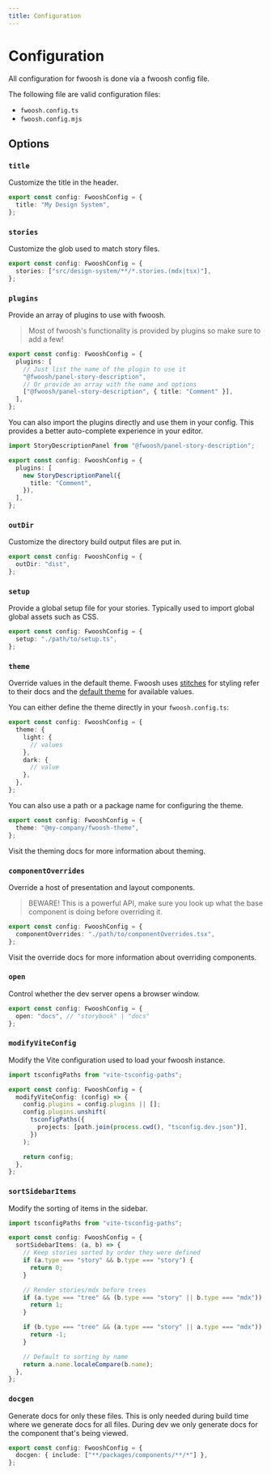 ```yaml
---
title: Configuration
---
```



# Configuration

All configuration for fwoosh is done via a fwoosh config file.

The following file are valid configuration files:

- `fwoosh.config.ts`
- `fwoosh.config.mjs`

## Options

### `title`

Customize the title in the header.

```ts
export const config: FwooshConfig = {
  title: "My Design System",
};
```

### `stories`

Customize the glob used to match story files.

```ts
export const config: FwooshConfig = {
  stories: ["src/design-system/**/*.stories.(mdx|tsx)"],
};
```

### `plugins`

Provide an array of plugins to use with fwoosh.

> Most of fwoosh's functionality is provided by plugins so make sure to add a few!

```ts
export const config: FwooshConfig = {
  plugins: [
    // Just list the name of the plugin to use it
    "@fwoosh/panel-story-description",
    // Or provide an array with the name and options
    ["@fwoosh/panel-story-description", { title: "Comment" }],
  ],
};
```

You can also import the plugins directly and use them in your config.
This provides a better auto-complete experience in your editor.

```ts
import StoryDescriptionPanel from "@fwoosh/panel-story-description";

export const config: FwooshConfig = {
  plugins: [
    new StoryDescriptionPanel({
      title: "Comment",
    }),
  ],
};
```

### `outDir`

Customize the directory build output files are put in.

```ts
export const config: FwooshConfig = {
  outDir: "dist",
};
```

### `setup`

Provide a global setup file for your stories.
Typically used to import global global assets such as CSS.

```ts
export const config: FwooshConfig = {
  setup: "./path/to/setup.ts",
};
```

### `theme`

Override values in the default theme.
Fwoosh uses [stitches](https://stitches.dev/docs/tokens) for styling refer to their docs and the [default theme]() for available values.

You can either define the theme directly in your `fwoosh.config.ts`:

```ts
export const config: FwooshConfig = {
  theme: {
    light: {
      // values
    },
    dark: {
      // value
    },
  },
};
```

You can also use a path or a package name for configuring the theme.

```ts
export const config: FwooshConfig = {
  theme: "@my-company/fwoosh-theme",
};
```

Visit the <Link to="Theming/Introduction#tokens">theming docs</Link> for more information about theming.

### `componentOverrides`

Override a host of presentation and layout components.

> BEWARE! This is a powerful API, make sure you look up what the base component is
> doing before overriding it.

```ts
export const config: FwooshConfig = {
  componentOverrides: "./path/to/componentOverrides.tsx",
};
```

Visit the <Link to="Theming/Introduction#component-overrides">override docs</Link> for more information about overriding components.

### `open`

Control whether the dev server opens a browser window.

```ts
export const config: FwooshConfig = {
  open: "docs", // "storybook" | "docs"
};
```

### `modifyViteConfig`

Modify the Vite configuration used to load your fwoosh instance.

```ts
import tsconfigPaths from "vite-tsconfig-paths";

export const config: FwooshConfig = {
  modifyViteConfig: (config) => {
    config.plugins = config.plugins || [];
    config.plugins.unshift(
      tsconfigPaths({
        projects: [path.join(process.cwd(), "tsconfig.dev.json")],
      })
    );

    return config;
  },
};
```

### `sortSidebarItems`

Modify the sorting of items in the sidebar.

```ts
import tsconfigPaths from "vite-tsconfig-paths";

export const config: FwooshConfig = {
  sortSidebarItems: (a, b) => {
    // Keep stories sorted by order they were defined
    if (a.type === "story" && b.type === "story") {
      return 0;
    }

    // Render stories/mdx before trees
    if (a.type === "tree" && (b.type === "story" || b.type === "mdx")) {
      return 1;
    }

    if (b.type === "tree" && (a.type === "story" || a.type === "mdx")) {
      return -1;
    }

    // Default to sorting by name
    return a.name.localeCompare(b.name);
  },
};
```

### `docgen`

Generate docs for only these files.
This is only needed during build time where we generate docs for all files.
During dev we only generate docs for the component that's being viewed.

```ts
export const config: FwooshConfig = {
  docgen: { include: ["**/packages/components/**/*"] },
};
```
